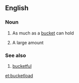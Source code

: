 ==English==

===Noun===
{{en-noun}}

# As much as a [[bucket]] can hold
# {{informal}} A large amount

===See also===
# [[bucketful]]

[[et:bucketload]]